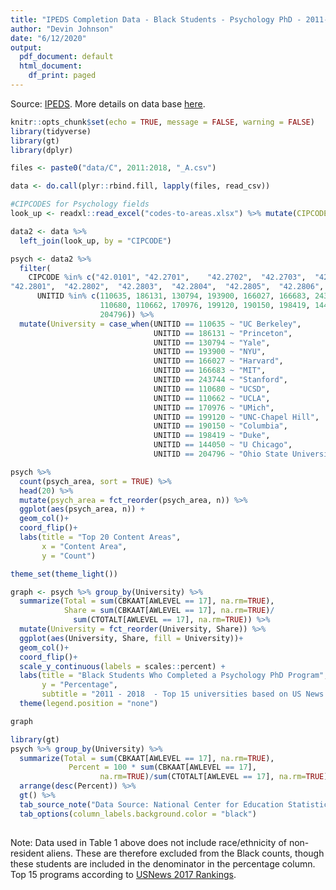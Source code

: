 ```yaml
---
title: "IPEDS Completion Data - Black Students - Psychology PhD - 2011-2018"
author: "Devin Johnson"
date: "6/12/2020"
output:
  pdf_document: default
  html_document:
    df_print: paged
---
```

Source: [IPEDS](https://nces.ed.gov/ipeds/).
More details on data base [here](https://surveys.nces.ed.gov/ipeds/VisInstructions.aspx?survey=10&id=30080&show=all).

```r
knitr::opts_chunk$set(echo = TRUE, message = FALSE, warning = FALSE)
library(tidyverse)
library(gt)
library(dplyr)
```

```r
files <- paste0("data/C", 2011:2018, "_A.csv")

data <- do.call(plyr::rbind.fill, lapply(files, read_csv))

#CIPCODES for Psychology fields
look_up <- readxl::read_excel("codes-to-areas.xlsx") %>% mutate(CIPCODE = as.character(CIPCODE))

data2 <- data %>%
  left_join(look_up, by = "CIPCODE")

psych <- data2 %>% 
  filter(
    CIPCODE %in% c("42.0101", "42.2701",	"42.2702",	"42.2703",	"42.2704",	"42.2705",	"42.2706",	"42.2707",	"42.2708",	"42.2709",	"42.2799",
"42.2801",	"42.2802",	"42.2803",	"42.2804",	"42.2805",	"42.2806",	"42.2807",	"42.2808",	"42.2809",	"42.281",	"42.2811",	"42.2812",	"42.2813",	"42.2814",	"42.2899","42.9999") & 
      UNITID %in% c(110635, 186131, 130794, 193900, 166027, 166683, 243744,
                    110680, 110662, 170976, 199120, 190150, 198419, 144050,
                    204796)) %>%
  mutate(University = case_when(UNITID == 110635 ~ "UC Berkeley",
                                UNITID == 186131 ~ "Princeton",
                                UNITID == 130794 ~ "Yale",
                                UNITID == 193900 ~ "NYU",
                                UNITID == 166027 ~ "Harvard",
                                UNITID == 166683 ~ "MIT",
                                UNITID == 243744 ~ "Stanford",
                                UNITID == 110680 ~ "UCSD",
                                UNITID == 110662 ~ "UCLA",
                                UNITID == 170976 ~ "UMich",
                                UNITID == 199120 ~ "UNC-Chapel Hill",
                                UNITID == 190150 ~ "Columbia",
                                UNITID == 198419 ~ "Duke",
                                UNITID == 144050 ~ "U Chicago",
                                UNITID == 204796 ~ "Ohio State University"))
```



```r
psych %>% 
  count(psych_area, sort = TRUE) %>%
  head(20) %>%
  mutate(psych_area = fct_reorder(psych_area, n)) %>%
  ggplot(aes(psych_area, n)) +
  geom_col()+
  coord_flip()+
  labs(title = "Top 20 Content Areas",
       x = "Content Area",
       y = "Count")
```


```r
theme_set(theme_light())

graph <- psych %>% group_by(University) %>% 
  summarize(Total = sum(CBKAAT[AWLEVEL == 17], na.rm=TRUE),
            Share = sum(CBKAAT[AWLEVEL == 17], na.rm=TRUE)/
              sum(CTOTALT[AWLEVEL == 17], na.rm=TRUE)) %>%
  mutate(University = fct_reorder(University, Share)) %>%
  ggplot(aes(University, Share, fill = University))+
  geom_col()+
  coord_flip()+
  scale_y_continuous(labels = scales::percent) +
  labs(title = "Black Students Who Completed a Psychology PhD Program",
       y = "Percentage",
       subtitle = "2011 - 2018  - Top 15 universities based on US News 2017 Rankings")+
  theme(legend.position = "none")

graph

```

```r
library(gt)
psych %>% group_by(University) %>% 
  summarize(Total = sum(CBKAAT[AWLEVEL == 17], na.rm=TRUE),
             Percent = 100 * sum(CBKAAT[AWLEVEL == 17], 
                    na.rm=TRUE)/sum(CTOTALT[AWLEVEL == 17], na.rm=TRUE)) %>%
  arrange(desc(Percent)) %>%
  gt() %>%
  tab_source_note("Data Source: National Center for Education Statistics") %>%
  tab_options(column_labels.background.color = "black")
  
```



Note: Data used in Table 1 above does not include race/ethnicity of non-resident aliens. These are therefore excluded from the Black counts, though these students are included in the denominator in the percentage column. Top 15 programs according to [USNews 2017 Rankings](https://www.usnews.com/best-graduate-schools/top-humanities-schools/political-science-rankings).